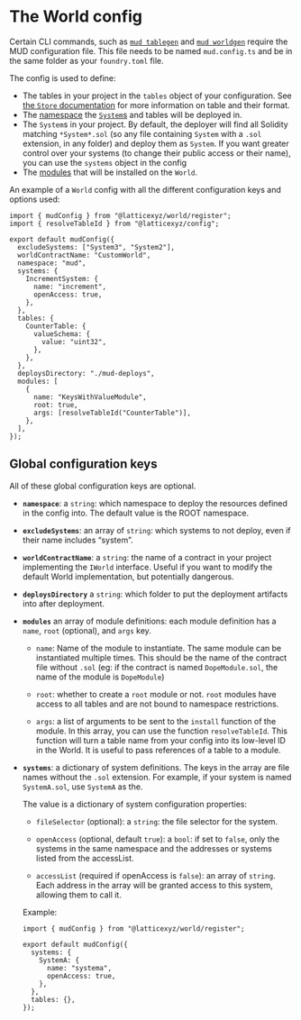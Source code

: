 # The World config

Certain CLI commands, such as [`mud tablegen`](/cli/tablegen) and [`mud worldgen`](/cli/worldgen) require the MUD configuration file.
This file needs to be named `mud.config.ts` and be in the same folder as your `foundry.toml` file.

The config is used to define:

- The tables in your project in the `tables` object of your configuration.
  See [the `Store` documentation](/store/tables) for more information on table and their format.
- The [namespace](/world/namespaces-access-control) the [`System`s](/world/systems) and tables will be deployed in.
- The `System`s in your project.
  By default, the deployer will find all Solidity matching `*System*.sol` (so any file containing `System` with a `.sol` extension, in any folder) and deploy them as `System`.
  If you want greater control over your systems (to change their public access or their name), you can use the `systems` object in the config
- The [modules](/world/modules) that will be installed on the `World`.

An example of a `World` config with all the different configuration keys and options used:

```tsx
import { mudConfig } from "@latticexyz/world/register";
import { resolveTableId } from "@latticexyz/config";

export default mudConfig({
  excludeSystems: ["System3", "System2"],
  worldContractName: "CustomWorld",
  namespace: "mud",
  systems: {
    IncrementSystem: {
      name: "increment",
      openAccess: true,
    },
  },
  tables: {
    CounterTable: {
      valueSchema: {
        value: "uint32",
      },
    },
  },
  deploysDirectory: "./mud-deploys",
  modules: [
    {
      name: "KeysWithValueModule",
      root: true,
      args: [resolveTableId("CounterTable")],
    },
  ],
});
```

## Global configuration keys

All of these global configuration keys are optional.

- **`namespace`**: a `string`: which namespace to deploy the resources defined in the config into.
  The default value is the ROOT namespace.

- **`excludeSystems`**: an array of `string`: which systems to not deploy, even if their name includes “system”.

- **`worldContractName`**: a `string`: the name of a contract in your project implementing the `IWorld` interface.
  Useful if you want to modify the default World implementation, but potentially dangerous.
- **`deploysDirectory`** a `string`: which folder to put the deployment artifacts into after deployment.

- **`modules`** an array of module definitions: each module definition has a `name`, `root` (optional), and `args` key.

  - `name`: Name of the module to instantiate. The same module can be instantiated multiple times. This should be the name of the contract file without `.sol` (eg: if the contract is named `DopeModule.sol`, the name of the module is `DopeModule`)

  - `root`: whether to create a `root` module or not. `root` modules have access to all tables and are not bound to namespace restrictions.

  - `args`: a list of arguments to be sent to the `install` function of the module. In this array, you can use the function `resolveTableId`. This function will turn a table name from your config into its low-level ID in the World. It is useful to pass references of a table to a module.

- **`systems`**: a dictionary of system definitions. The keys in the array are file names without the `.sol` extension. For example, if your system is named `SystemA.sol`, use `SystemA` as the.

  The value is a dictionary of system configuration properties:

  - `fileSelector` (optional): a `string`: the file selector for the system.
  - `openAccess` (optional, default `true`): a `bool`: if set to `false`, only the systems in the same namespace and the addresses or systems listed from the accessList.

  - `accessList` (required if openAccess is `false`): an array of `string`. Each address in the array will be granted access to this system, allowing them to call it.

  Example:

  ```tsx
  import { mudConfig } from "@latticexyz/world/register";

  export default mudConfig({
    systems: {
      SystemA: {
        name: "systema",
        openAccess: true,
      },
    },
    tables: {},
  });
  ```
